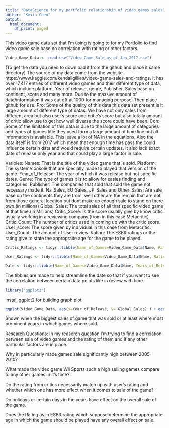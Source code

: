 ```yaml
---
title: "DataScience for my portfolio relationship of video games sales"
author: "Kevin Chen"
output:
  html_document:
    df_print: paged
---
```


This video game data set that I'm using is going to for my Portfolio to find video game sale base on correlation with rating or other factors. 

```r
Video_Game_Data <- read.csv("Video_Game_Sale_as_of_Jan_2017.csv")

```
(To get the data you need to download it from the github and place it same directory)
The source of my data come from the website https://www.kaggle.com/kendallgillies/video-game-sales-and-ratings.
It has over 17,417 entries of different video games and their different type of data, which include platform, Year of release, genre, Publisher, Sales base on continent, score and many more. Due to the massive amount of data/information it was cut off at 1000 for managing purpose. Then place github for use.
Pro:
Some of the quality of this data this data set present is it large amount of different type of datas. We have not only sales from different area but also user's score and critic's score but also totally amount of critic allow use to get how well diverse the score could have been.
Con:
Some of the limitation of this data is due to the large amount of categories and types of games title they used form a large amount of time line not all information is available. This leave a lot of NA in the equations. Also the data itself is from 2017 which mean that enough time has pass the could influence certain data and would require certain updates. It also lack exact date of release only year and that could play a large factor in sale.  


Varibles:
Names: That is the title of the video game that is sold.
Platform: The system/console that are specially made to played that version of the game. 
Year_of_Release: The year of which it was release but not specific dates.
Genre: The type of games it is to allow for easies finding and categories.
Publisher: The companies that sold that sold the game not necessary made it.
Na_Sales, EU_Sales, JP_Sales and Other_Sales: Are sale base on the continents they are from, well other are the remain that are not from those general location but dont make up enough sale to stand on there own.(in millions)
Global_Sales: The total sales of all that specific video game at that time.(in Millions)
Critic_Score: Is the score usually give by know critic usually working in a reviewing company.(from in this case Metacritic)
Critic_Count: The number of critics used in coming up with the critic score.
User_score: The score given by individual in this case from Metacritic.
User_Count: The amount of User review.
Rating: The ESBR ratings or the rating give to state the appropraite age for the game to be played.


```r
Critic_Ratings <- tidyr::tibble(Name_of_Games=Video_Game_Data$Name, Ratings=Video_Game_Data$Critic_Score, Number_of_Critic=Video_Game_Data$Critic_Count, Total_Sales=Video_Game_Data$Global_Sales)

User_Ratings <- tidyr::tibble(Name_of_Games=Video_Game_Data$Name, Ratings=Video_Game_Data$User_Score, Number_of_Critic=Video_Game_Data$User_Count, Total_Sales=Video_Game_Data$Global_Sales)

Date <- tidyr::tibble(Name_of_Games=Video_Game_Data$Name, Years_of_Release=Video_Game_Data$Year_of_Release, Total_Sales=Video_Game_Data$Global_Sales)

```

The tibbles are made to help streamline the date so that if you want to see the correlation between certain data points like in review with time.

```r
library("ggplot2")

```
install ggplot2 for building graph plot


```r
ggplot(Video_Game_Data, aes(x=Year_of_Release, y= Global_Sales) ) + geom_col()

```

Shown when the biggest sales of game that was sold or at least where most prominent years in which games where sold.

Research Questions:
In my reaserch question I'm trying to find a correlation between sale of video games and the rating of them and if any other particular factors are in place.

Why in particularly made games sale significantly high between 2005-2010?

What made the video game Wii Sports such a high selling games compare to any other games in it's time?

Do the rating from critics necessarily match up with user's rating and whether which one has more effect when it comes to sale of the game?

Do holidays or certain days in the years have effect on the overall sale of the game.

Does the Rating as in ESBR rating which suppose determine the appropriate age in which the game should be played have any overall effect on sale.
